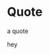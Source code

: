 
<Meta title="design system/molecules/quote" />

# Quote

<Subtitle>a quote</Subtitle>

<Canvas>
  <Story name="quote">
    <Quote
      source={{
        author: 'Piers Anthony',
        work: 'A Spell for Chameleon',
        url: 'https://www.penguinrandomhouse.ca/books/4295/blue-adept-by-piers-anthony/9780345352453/excerpt',
      }}
      text="How many people similarly spent their lives searching for their own spells—some gratuitous benefit such as a silver tree or political power or undeserved acclaim—when all they really needed was to be satisfied with what they already had? Sometimes what they had was better than what they thought they wanted."
    >
      hey
    </Quote>
  </Story>
</Canvas>
